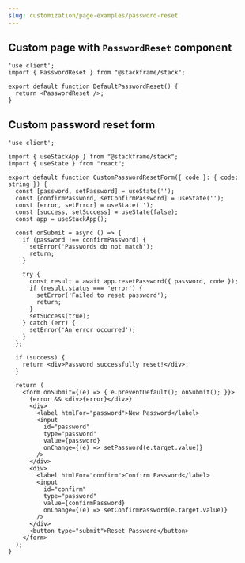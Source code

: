 ```yaml
---
slug: customization/page-examples/password-reset
---
```


## Custom page with `PasswordReset` component

```tsx  
'use client';
import { PasswordReset } from "@stackframe/stack";

export default function DefaultPasswordReset() {
  return <PasswordReset />;
}
```


## Custom password reset form

```tsx
'use client';

import { useStackApp } from "@stackframe/stack";
import { useState } from "react";

export default function CustomPasswordResetForm({ code }: { code: string }) {
  const [password, setPassword] = useState('');
  const [confirmPassword, setConfirmPassword] = useState('');
  const [error, setError] = useState('');
  const [success, setSuccess] = useState(false);
  const app = useStackApp();

  const onSubmit = async () => {
    if (password !== confirmPassword) {
      setError('Passwords do not match');
      return;
    }

    try {
      const result = await app.resetPassword({ password, code });
      if (result.status === 'error') {
        setError('Failed to reset password');
        return;
      }
      setSuccess(true);
    } catch (err) {
      setError('An error occurred');
    }
  };

  if (success) {
    return <div>Password successfully reset!</div>;
  }

  return (
    <form onSubmit={(e) => { e.preventDefault(); onSubmit(); }}>
      {error && <div>{error}</div>}
      <div>
        <label htmlFor="password">New Password</label>
        <input
          id="password"
          type="password"
          value={password}
          onChange={(e) => setPassword(e.target.value)}
        />
      </div>
      <div>
        <label htmlFor="confirm">Confirm Password</label>
        <input
          id="confirm"
          type="password"
          value={confirmPassword}
          onChange={(e) => setConfirmPassword(e.target.value)}
        />
      </div>
      <button type="submit">Reset Password</button>
    </form>
  );
}
```

